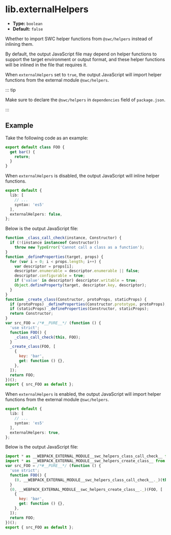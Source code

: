 # lib.externalHelpers

- **Type:** `boolean`
- **Default:** `false`

Whether to import SWC helper functions from `@swc/helpers` instead of inlining them.

By default, the output JavaScript file may depend on helper functions to support the target environment or output format, and these helper functions will be inlined in the file that requires it.

When `externalHelpers` set to `true`, the output JavaScript will import helper functions from the external module `@swc/helpers`.

::: tip

Make sure to declare the `@swc/helpers` in `dependencies` field of `package.json`.

:::

## Example

Take the following code as an example:

```ts title="index.ts"
export default class FOO {
  get bar() {
    return;
  }
}
```

When `externalHelpers` is disabled, the output JavaScript will inline helper functions.

```ts title="rslib.config.ts" {6}
export default {
  lib: [
    // ...
    syntax: 'es5'
  ],
  externalHelpers: false,
};
```

Below is the output JavaScript file:

```js title="index.js"
function _class_call_check(instance, Constructor) {
  if (!(instance instanceof Constructor))
    throw new TypeError('Cannot call a class as a function');
}
function _defineProperties(target, props) {
  for (var i = 0; i < props.length; i++) {
    var descriptor = props[i];
    descriptor.enumerable = descriptor.enumerable || false;
    descriptor.configurable = true;
    if ('value' in descriptor) descriptor.writable = true;
    Object.defineProperty(target, descriptor.key, descriptor);
  }
}
function _create_class(Constructor, protoProps, staticProps) {
  if (protoProps) _defineProperties(Constructor.prototype, protoProps);
  if (staticProps) _defineProperties(Constructor, staticProps);
  return Constructor;
}
var src_FOO = /*#__PURE__*/ (function () {
  'use strict';
  function FOO() {
    _class_call_check(this, FOO);
  }
  _create_class(FOO, [
    {
      key: 'bar',
      get: function () {},
    },
  ]);
  return FOO;
})();
export { src_FOO as default };
```

When `externalHelpers` is enabled, the output JavaScript will import helper functions from the external module `@swc/helpers`.

```ts title="rslib.config.ts" {6}
export default {
  lib: [
    // ...
    syntax: 'es5'
  ],
  externalHelpers: true,
};
```

Below is the output JavaScript file:

```js title="index.js"
import * as __WEBPACK_EXTERNAL_MODULE__swc_helpers_class_call_check__ from '@swc/helpers/_/_class_call_check';
import * as __WEBPACK_EXTERNAL_MODULE__swc_helpers_create_class__ from '@swc/helpers/_/_create_class';
var src_FOO = /*#__PURE__*/ (function () {
  'use strict';
  function FOO() {
    (0, __WEBPACK_EXTERNAL_MODULE__swc_helpers_class_call_check__._)(this, FOO);
  }
  (0, __WEBPACK_EXTERNAL_MODULE__swc_helpers_create_class__._)(FOO, [
    {
      key: 'bar',
      get: function () {},
    },
  ]);
  return FOO;
})();
export { src_FOO as default };
```

